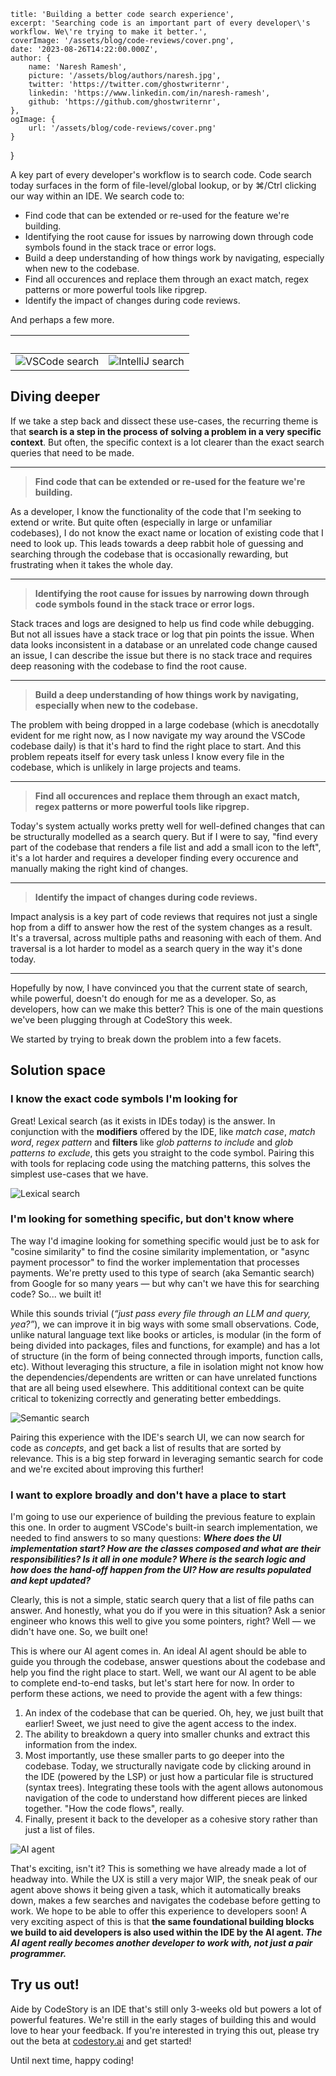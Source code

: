     title: 'Building a better code search experience',
    excerpt: 'Searching code is an important part of every developer\'s workflow. We\'re trying to make it better.',
    coverImage: '/assets/blog/code-reviews/cover.png',
    date: '2023-08-26T14:22:00.000Z',
    author: {
        name: 'Naresh Ramesh',
        picture: '/assets/blog/authors/naresh.jpg',
        twitter: 'https://twitter.com/ghostwriternr',
        linkedin: 'https://www.linkedin.com/in/naresh-ramesh',
        github: 'https://github.com/ghostwriternr',
    },
    ogImage: {
        url: '/assets/blog/code-reviews/cover.png'
    }
}

A key part of every developer's workflow is to search code. Code search today surfaces in the form of file-level/global lookup, or by ⌘/Ctrl clicking our way within an IDE. We search code to:

- Find code that can be extended or re-used for the feature we're building.
- Identifying the root cause for issues by narrowing down through code symbols found in the stack trace or error logs.
- Build a deep understanding of how things work by navigating, especially when new to the codebase.
- Find all occurences and replace them through an exact match, regex patterns or more powerful tools like ripgrep.
- Identify the impact of changes during code reviews.

And perhaps a few more.

&nbsp;|&nbsp;
:-------------------------:|:-------------------------:
![VSCode search](/assets/blog/better-code-search/vscode.png)  |  ![IntelliJ search](/assets/blog/better-code-search/intellij.png)

## Diving deeper

If we take a step back and dissect these use-cases, the recurring theme is that **search is a step in the process of solving a problem in a very specific context**. But often, the specific context is a lot clearer than the exact search queries that need to be made.

---

> **Find code that can be extended or re-used for the feature we're building.**

As a developer, I know the functionality of the code that I'm seeking to extend or write. But quite often (especially in large or unfamiliar codebases), I do not know the exact name or location of existing code that I need to look up. This leads towards a deep rabbit hole of guessing and searching through the codebase that is occasionally rewarding, but frustrating when it takes the whole day.

---

> **Identifying the root cause for issues by narrowing down through code symbols found in the stack trace or error logs.**

Stack traces and logs are designed to help us find code while debugging. But not all issues have a stack trace or log that pin points the issue. When data looks inconsistent in a database or an unrelated code change caused an issue, I can describe the issue but there is no stack trace and requires deep reasoning with the codebase to find the root cause.

---

> **Build a deep understanding of how things work by navigating, especially when new to the codebase.**

The problem with being dropped in a large codebase (which is anecdotally evident for me right now, as I now navigate my way around the VSCode codebase daily) is that it's hard to find the right place to start. And this problem repeats itself for every task unless I know every file in the codebase, which is unlikely in large projects and teams.

---

> **Find all occurences and replace them through an exact match, regex patterns or more powerful tools like ripgrep.**

Today's system actually works pretty well for well-defined changes that can be structurally modelled as a search query. But if I were to say, "find every part of the codebase that renders a file list and add a small icon to the left", it's a lot harder and requires a developer finding every occurence and manually making the right kind of changes.

---

> **Identify the impact of changes during code reviews.**

Impact analysis is a key part of code reviews that requires not just a single hop from a diff to answer how the rest of the system changes as a result. It's a traversal, across multiple paths and reasoning with each of them. And traversal is a lot harder to model as a search query in the way it's done today.

---

Hopefully by now, I have convinced you that the current state of search, while powerful, doesn't do enough for me as a developer. So, as developers, how can we make this better? This is one of the main questions we've been plugging through at CodeStory this week.

We started by trying to break down the problem into a few facets.

## Solution space

### I know the exact code symbols I'm looking for
Great! Lexical search (as it exists in IDEs today) is the answer. In conjunction with the **modifiers** offered by the IDE, like _match case_, _match word_, _regex pattern_ and **filters** like _glob patterns to include_ and _glob patterns to exclude_, this gets you straight to the code symbol. Pairing this with tools for replacing code using the matching patterns, this solves the simplest use-cases that we have.

![Lexical search](/assets/blog/better-code-search/lexical_search.gif)

### I'm looking for something specific, but don't know where
The way I'd imagine looking for something specific would just be to ask for "cosine similarity" to find the cosine similarity implementation, or "async payment processor" to find the worker implementation that processes payments. We're pretty used to this type of search (aka Semantic search) from Google for so many years — but why can't we have this for searching code? So... we built it!

While this sounds trivial (_“just pass every file through an LLM and query, yea?”_), we can improve it in big ways with some small observations. Code, unlike natural language text like books or articles, is modular (in the form of being divided into packages, files and functions, for example) and has a lot of structure (in the form of being connected through imports, function calls, etc). Without leveraging this structure, a file in isolation might not know how the dependencies/dependents are written or can have unrelated functions that are all being used elsewhere. This addititional context can be quite critical to tokenizing correctly and generating better embeddings.

![Semantic search](/assets/blog/better-code-search/semantic_search.gif)

Pairing this experience with the IDE's search UI, we can now search for code as _concepts_, and get back a list of results that are sorted by relevance. This is a big step forward in leveraging semantic search for code and we're excited about improving this further!

### I want to explore broadly and don't have a place to start
I'm going to use our experience of building the previous feature to explain this one. In order to augment VSCode's built-in search implementation, we needed to find answers to so many questions: ***Where does the UI implementation start? How are the classes composed and what are their responsibilities? Is it all in one module? Where is the search logic and how does the hand-off happen from the UI? How are results populated and kept updated?***

Clearly, this is not a simple, static search query that a list of file paths can answer. And honestly, what you do if you were in this situation? Ask a senior engineer who knows this well to give you some pointers, right? Well — we didn't have one. So, we built one!

This is where our AI agent comes in. An ideal AI agent should be able to guide you through the codebase, answer questions about the codebase and help you find the right place to start. Well, we want our AI agent to be able to complete end-to-end tasks, but let's start here for now. In order to perform these actions, we need to provide the agent with a few things:
1. An index of the codebase that can be queried. Oh, hey, we just built that earlier! Sweet, we just need to give the agent access to the index.
2. The ability to breakdown a query into smaller chunks and extract this information from the index.
3. Most importantly, use these smaller parts to go deeper into the codebase. Today, we structurally navigate code by clicking around in the IDE (powered by the LSP) or just how a particular file is structured (syntax trees). Integrating these tools with the agent allows autonomous navigation of the code to understand how different pieces are linked together. "How the code flows", really.
4. Finally, present it back to the developer as a cohesive story rather than just a list of files.

![AI agent](/assets/blog/better-code-search/agent.gif)

That's exciting, isn't it? This is something we have already made a lot of headway into. While the UX is still a very major WIP, the sneak peak of our agent above shows it being given a task, which it automatically breaks down, makes a few searches and navigates the codebase before getting to work. We hope to be able to offer this experience to developers soon! A very exciting aspect of this is that **the same foundational building blocks we build to aid developers is also used within the IDE by the AI agent. _The AI agent really becomes another developer to work with, not just a pair programmer._**

## Try us out!

Aide by CodeStory is an IDE that's still only 3-weeks old but powers a lot of powerful features. We're still in the early stages of building this and would love to hear your feedback. If you're interested in trying this out, please try out the beta at [codestory.ai](https://codestory.ai) and get started!

Until next time, happy coding!
